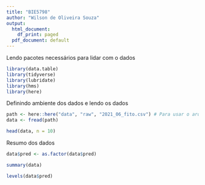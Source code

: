 ```yaml
---
title: "BIE5798"
author: "Wilson de Oliveira Souza"
output:
  html_document:
    df_print: paged
  pdf_document: default
---
```


Lendo pacotes necessários para lidar com o dados

```r
library(data.table)
library(tidyverse)
library(lubridate)
library(hms)
library(here)
```


Definindo ambiente dos dados e lendo os dados

```r
path <- here::here("data", "raw", "2021_06_fito.csv") # Para usar o arquivo exemplo upado no github, utilize o arquivo "2021_06_fito_part.csv", pois o arquivo original possui +250MB
data <- fread(path)

head(data, n = 10)
```


Resumo dos dados

```r
data$pred <- as.factor(data$pred)

summary(data)

levels(data$pred)
```


